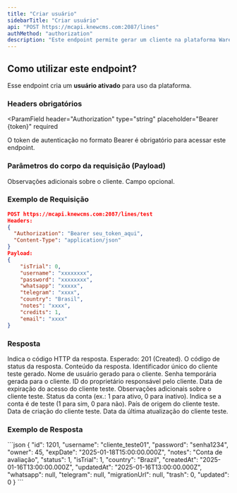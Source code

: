 ```yaml
---
title: "Criar usuário"
sidebarTitle: "Criar usuário"
api: "POST https://mcapi.knewcms.com:2087/lines"
authMethod: "authorization"
description: "Este endpoint permite gerar um cliente na plataforma Warez."
---
```


## Como utilizar este endpoint?

Esse endpoint cria um **usuário ativado** para uso da plataforma.

### Headers obrigatórios

<ParamField
  header="Authorization"
  type="string"
  placeholder="Bearer {token}"
  required
>
  O token de autenticação no formato Bearer é obrigatório para acessar este
  endpoint.
</ParamField>

### Parâmetros do corpo da requisição (Payload)

<ParamField body="notes" type="string" placeholder="Observações">
  Observações adicionais sobre o cliente. Campo opcional.
</ParamField>



### Exemplo de Requisição

```json
POST https://mcapi.knewcms.com:2087/lines/test
Headers:
{
  "Authorization": "Bearer seu_token_aqui",
  "Content-Type": "application/json"
}
Payload:
{
    "isTrial": 0,
    "username": "xxxxxxxx",
    "password": "xxxxxxxx",
    "whatsapp": "xxxxx",
    "telegram": "xxxx",
    "country": "Brasil",
    "notes": "xxxx",
    "credits": 1,
    "email": "xxxx"
} 
```

### Resposta

<ResponseField name="status" type="number">
  Indica o código HTTP da resposta. Esperado: 201 (Created).
</ResponseField>

<ResponseField name="code" type="string">
  O código de status da resposta.
</ResponseField>

<ResponseField name="response" type="object">
Conteúdo da resposta.

<Expandable title="Mostrar objeto">
<ResponseField name="id" type="number">
  Identificador único do cliente teste gerado.
</ResponseField>

<ResponseField name="username" type="string">
  Nome de usuário gerado para o cliente.
</ResponseField>

<ResponseField name="password" type="string">
  Senha temporária gerada para o cliente.
</ResponseField>

<ResponseField name="owner" type="number">
  ID do proprietário responsável pelo cliente.
</ResponseField>

<ResponseField name="expDate" type="string">
  Data de expiração do acesso do cliente teste.
</ResponseField>

<ResponseField name="notes" type="string">
  Observações adicionais sobre o cliente teste.
</ResponseField>

<ResponseField name="status" type="number">
  Status da conta (ex.: 1 para ativo, 0 para inativo).
</ResponseField>

<ResponseField name="isTrial" type="number">
  Indica se a conta é de teste (1 para sim, 0 para não).
</ResponseField>

<ResponseField name="country" type="string">
  País de origem do cliente teste.
</ResponseField>

<ResponseField name="createdAt" type="string">
  Data de criação do cliente teste.
</ResponseField>

<ResponseField name="updatedAt" type="string">
  Data da última atualização do cliente teste.
</ResponseField>
</Expandable>
</ResponseField>

### Exemplo de Resposta

<ResponseExample>
```json
{
  "id": 1201,
  "username": "cliente_teste01",
  "password": "senha1234",
  "owner": 45,
  "expDate": "2025-01-18T15:00:00.000Z",
  "notes": "Conta de avaliação",
  "status": 1,
  "isTrial": 1,
  "country": "Brazil",
  "createdAt": "2025-01-16T13:00:00.000Z",
  "updatedAt": "2025-01-16T13:00:00.000Z",
  "whatsapp": null,
  "telegram": null,
  "migrationUrl": null,
  "trash": 0,
  "updated": 0
}
```
</ResponseExample>
